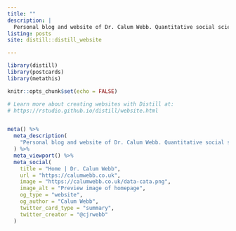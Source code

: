 ```yaml
---
title: ""
description: |
  Personal blog and website of Dr. Calum Webb. Quantitative social science, child welfare, social policy, and occassional Rstats.
listing: posts
site: distill::distill_website

---
```




```r
library(distill)
library(postcards)
library(metathis)

knitr::opts_chunk$set(echo = FALSE)

# Learn more about creating websites with Distill at:
# https://rstudio.github.io/distill/website.html


meta() %>%
  meta_description(
    "Personal blog and website of Dr. Calum Webb. Quantitative social science, child welfare, social policy, and occassional Rstats."
  ) %>% 
  meta_viewport() %>% 
  meta_social(
    title = "Home | Dr. Calum Webb",
    url = "https://calumwebb.co.uk",
    image = "https://calumwebb.co.uk/data-cata.png",
    image_alt = "Preview image of homepage",
    og_type = "website",
    og_author = "Calum Webb",
    twitter_card_type = "summary",
    twitter_creator = "@cjrwebb"
  )


```

